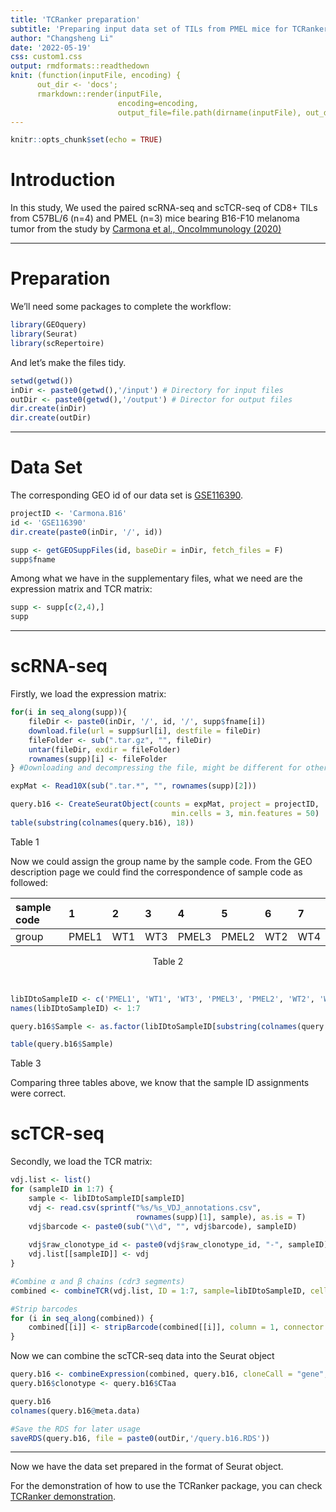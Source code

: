 ```yaml
---
title: 'TCRanker preparation'
subtitle: 'Preparing input data set of TILs from PMEL mice for TCRanker'
author: "Changsheng Li"
date: '2022-05-19'
css: custom1.css
output: rmdformats::readthedown
knit: (function(inputFile, encoding) { 
      out_dir <- 'docs';
      rmarkdown::render(inputFile,
                        encoding=encoding, 
                        output_file=file.path(dirname(inputFile), out_dir, 'preparation.html')) })
---
```


```r
knitr::opts_chunk$set(echo = TRUE)
```

# Introduction

In this study, We used the paired scRNA-seq and scTCR-seq of CD8+ TILs from C57BL/6 (n=4) and PMEL (n=3) mice bearing B16-F10 melanoma tumor from the study by [Carmona et al., OncoImmunology (2020)](https://www.tandfonline.com/doi/full/10.1080/2162402X.2020.1737369)

---

#  Preparation

We'll need some packages to complete the workflow:
```r
library(GEOquery)
library(Seurat)
library(scRepertoire)
```


And let's make the files tidy.
```r
setwd(getwd())
inDir <- paste0(getwd(),'/input') # Directory for input files
outDir <- paste0(getwd(),'/output') # Director for output files
dir.create(inDir)
dir.create(outDir)
```

---

# Data Set 

The corresponding GEO id of our data set is [GSE116390](https://www.ncbi.nlm.nih.gov/geo/query/acc.cgi).

```r
projectID <- 'Carmona.B16'
id <- 'GSE116390'
dir.create(paste0(inDir, '/', id))

supp <- getGEOSuppFiles(id, baseDir = inDir, fetch_files = F)
supp$fname
```

Among what we have in the supplementary files, what we need are the expression matrix and TCR matrix:
```r
supp <- supp[c(2,4),]
supp
```

---

# scRNA-seq

Firstly, we load the expression matrix:

```r
for(i in seq_along(supp)){
    fileDir <- paste0(inDir, '/', id, '/', supp$fname[i])
    download.file(url = supp$url[i], destfile = fileDir)
    fileFolder <- sub(".tar.gz", "", fileDir)
    untar(fileDir, exdir = fileFolder)
    rownames(supp)[i] <- fileFolder
} #Downloading and decompressing the file, might be different for other entries with different directory structures.

expMat <- Read10X(sub(".tar.*", "", rownames(supp)[2]))

query.b16 <- CreateSeuratObject(counts = expMat, project = projectID, 
                                    min.cells = 3, min.features = 50)
table(substring(colnames(query.b16), 18))
```
Table 1

Now we could assign the group name by the sample code. From the GEO description page we could find the correspondence of sample code as followed:

|sample code|1    |2  |3  |4    |5    |6  |7  |
|:----------|:----|:--|:--|:----|:----|:--|:--|
|group      |PMEL1|WT1|WT3|PMEL3|PMEL2|WT2|WT4|
<center>
Table 2
</center>
\

```r
libIDtoSampleID <- c('PMEL1', 'WT1', 'WT3', 'PMEL3', 'PMEL2', 'WT2', 'WT4')
names(libIDtoSampleID) <- 1:7

query.b16$Sample <- as.factor(libIDtoSampleID[substring(colnames(query.b16), 18)])

table(query.b16$Sample)
```
Table 3

Comparing three tables above, we know that the sample ID assignments were correct.

# scTCR-seq

Secondly, we load the TCR matrix:

```r
vdj.list <- list()
for (sampleID in 1:7) {
    sample <- libIDtoSampleID[sampleID]
    vdj <- read.csv(sprintf("%s/%s_VDJ_annotations.csv", 
                            rownames(supp)[1], sample), as.is = T)
    vdj$barcode <- paste0(sub("\\d", "", vdj$barcode), sampleID)
    
    vdj$raw_clonotype_id <- paste0(vdj$raw_clonotype_id, "-", sampleID) #Reassign sample ID to the barcodes
    vdj.list[[sampleID]] <- vdj
}

#Combine α and β chains (cdr3 segments)
combined <- combineTCR(vdj.list, ID = 1:7, sample=libIDtoSampleID, cells = "T-AB", removeNA = T, filterMulti=T)

#Strip barcodes
for (i in seq_along(combined)) {
    combined[[i]] <- stripBarcode(combined[[i]], column = 1, connector = "_", num_connects = 3)
}
```

Now we can combine the scTCR-seq data into the Seurat object
```r
query.b16 <- combineExpression(combined, query.b16, cloneCall = "gene", groupBy = "none")
query.b16$clonotype <- query.b16$CTaa

query.b16
colnames(query.b16@meta.data)
```

```r
#Save the RDS for later usage
saveRDS(query.b16, file = paste0(outDir,'/query.b16.RDS'))
```

---

Now we have the data set prepared in the format of Seurat object.

For the demonstration of how to use the TCRanker package, you can check [TCRanker demonstration](https://carmonalab.github.io/TCRanker.demo/demo.html).


